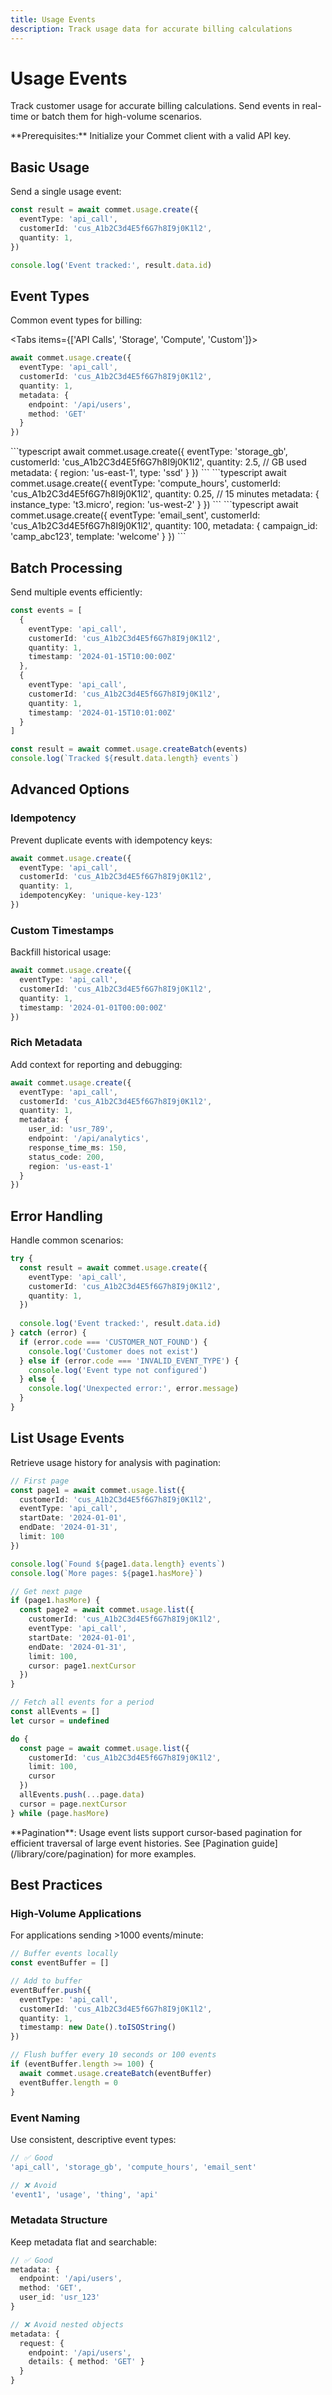 ```yaml
---
title: Usage Events
description: Track usage data for accurate billing calculations
---
```



# Usage Events

Track customer usage for accurate billing calculations. Send events in real-time or batch them for high-volume scenarios.

<Callout type="info">
**Prerequisites:** Initialize your Commet client with a valid API key.
</Callout>

## Basic Usage

Send a single usage event:

```typescript
const result = await commet.usage.create({
  eventType: 'api_call',
  customerId: 'cus_A1b2C3d4E5f6G7h8I9j0K1l2',
  quantity: 1,
})

console.log('Event tracked:', result.data.id)
```

## Event Types

Common event types for billing:

<Tabs items={['API Calls', 'Storage', 'Compute', 'Custom']}>
<Tab value="API Calls">
```typescript
await commet.usage.create({
  eventType: 'api_call',
  customerId: 'cus_A1b2C3d4E5f6G7h8I9j0K1l2',
  quantity: 1,
  metadata: {
    endpoint: '/api/users',
    method: 'GET'
  }
})
```
</Tab>
<Tab value="Storage">
```typescript
await commet.usage.create({
  eventType: 'storage_gb',
  customerId: 'cus_A1b2C3d4E5f6G7h8I9j0K1l2',
  quantity: 2.5, // GB used
  metadata: {
    region: 'us-east-1',
    type: 'ssd'
  }
})
```
</Tab>
<Tab value="Compute">
```typescript
await commet.usage.create({
  eventType: 'compute_hours',
  customerId: 'cus_A1b2C3d4E5f6G7h8I9j0K1l2',
  quantity: 0.25, // 15 minutes
  metadata: {
    instance_type: 't3.micro',
    region: 'us-west-2'
  }
})
```
</Tab>
<Tab value="Custom">
```typescript
await commet.usage.create({
  eventType: 'email_sent',
  customerId: 'cus_A1b2C3d4E5f6G7h8I9j0K1l2',
  quantity: 100,
  metadata: {
    campaign_id: 'camp_abc123',
    template: 'welcome'
  }
})
```
</Tab>
</Tabs>

## Batch Processing

Send multiple events efficiently:

```typescript
const events = [
  {
    eventType: 'api_call',
    customerId: 'cus_A1b2C3d4E5f6G7h8I9j0K1l2',
    quantity: 1,
    timestamp: '2024-01-15T10:00:00Z'
  },
  {
    eventType: 'api_call', 
    customerId: 'cus_A1b2C3d4E5f6G7h8I9j0K1l2',
    quantity: 1,
    timestamp: '2024-01-15T10:01:00Z'
  }
]

const result = await commet.usage.createBatch(events)
console.log(`Tracked ${result.data.length} events`)
```

## Advanced Options

### Idempotency

Prevent duplicate events with idempotency keys:

```typescript
await commet.usage.create({
  eventType: 'api_call',
  customerId: 'cus_A1b2C3d4E5f6G7h8I9j0K1l2',
  quantity: 1,
  idempotencyKey: 'unique-key-123'
})
```

### Custom Timestamps

Backfill historical usage:

```typescript
await commet.usage.create({
  eventType: 'api_call',
  customerId: 'cus_A1b2C3d4E5f6G7h8I9j0K1l2',
  quantity: 1,
  timestamp: '2024-01-01T00:00:00Z'
})
```

### Rich Metadata

Add context for reporting and debugging:

```typescript
await commet.usage.create({
  eventType: 'api_call',
  customerId: 'cus_A1b2C3d4E5f6G7h8I9j0K1l2',
  quantity: 1,
  metadata: {
    user_id: 'usr_789',
    endpoint: '/api/analytics',
    response_time_ms: 150,
    status_code: 200,
    region: 'us-east-1'
  }
})
```

## Error Handling

Handle common scenarios:

```typescript
try {
  const result = await commet.usage.create({
    eventType: 'api_call',
    customerId: 'cus_A1b2C3d4E5f6G7h8I9j0K1l2',
    quantity: 1,
  })
  
  console.log('Event tracked:', result.data.id)
} catch (error) {
  if (error.code === 'CUSTOMER_NOT_FOUND') {
    console.log('Customer does not exist')
  } else if (error.code === 'INVALID_EVENT_TYPE') {
    console.log('Event type not configured')
  } else {
    console.log('Unexpected error:', error.message)
  }
}
```

## List Usage Events

Retrieve usage history for analysis with pagination:

```typescript
// First page
const page1 = await commet.usage.list({
  customerId: 'cus_A1b2C3d4E5f6G7h8I9j0K1l2',
  eventType: 'api_call',
  startDate: '2024-01-01',
  endDate: '2024-01-31',
  limit: 100
})

console.log(`Found ${page1.data.length} events`)
console.log(`More pages: ${page1.hasMore}`)

// Get next page
if (page1.hasMore) {
  const page2 = await commet.usage.list({
    customerId: 'cus_A1b2C3d4E5f6G7h8I9j0K1l2',
    eventType: 'api_call',
    startDate: '2024-01-01',
    endDate: '2024-01-31',
    limit: 100,
    cursor: page1.nextCursor
  })
}

// Fetch all events for a period
const allEvents = []
let cursor = undefined

do {
  const page = await commet.usage.list({ 
    customerId: 'cus_A1b2C3d4E5f6G7h8I9j0K1l2',
    limit: 100, 
    cursor 
  })
  allEvents.push(...page.data)
  cursor = page.nextCursor
} while (page.hasMore)
```

<Callout type="info">
**Pagination**: Usage event lists support cursor-based pagination for efficient traversal of large event histories. See [Pagination guide](/library/core/pagination) for more examples.
</Callout>

## Best Practices

### High-Volume Applications

For applications sending >1000 events/minute:

```typescript
// Buffer events locally
const eventBuffer = []

// Add to buffer
eventBuffer.push({
  eventType: 'api_call',
  customerId: 'cus_A1b2C3d4E5f6G7h8I9j0K1l2',
  quantity: 1,
  timestamp: new Date().toISOString()
})

// Flush buffer every 10 seconds or 100 events
if (eventBuffer.length >= 100) {
  await commet.usage.createBatch(eventBuffer)
  eventBuffer.length = 0
}
```

### Event Naming

Use consistent, descriptive event types:

```typescript
// ✅ Good
'api_call', 'storage_gb', 'compute_hours', 'email_sent'

// ❌ Avoid  
'event1', 'usage', 'thing', 'api'
```

### Metadata Structure

Keep metadata flat and searchable:

```typescript
// ✅ Good
metadata: {
  endpoint: '/api/users',
  method: 'GET',
  user_id: 'usr_123'
}

// ❌ Avoid nested objects
metadata: {
  request: {
    endpoint: '/api/users',
    details: { method: 'GET' }
  }
}
```
